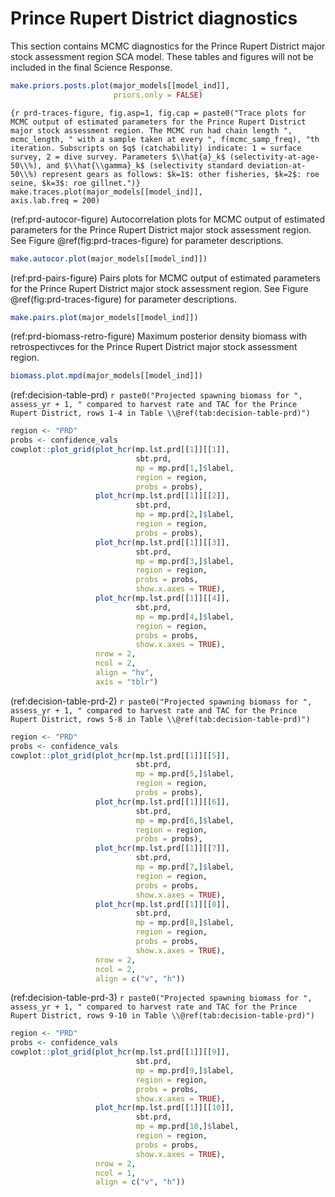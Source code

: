 # Prince Rupert District diagnostics

This section contains MCMC diagnostics for the Prince Rupert District major stock assessment region SCA model.
These tables and figures will not be included in the final Science Response.

```r
make.priors.posts.plot(major_models[[model_ind]],
                       priors.only = FALSE)
```

```{r prd-traces-figure, fig.asp=1, fig.cap = paste0("Trace plots for MCMC output of estimated parameters for the Prince Rupert District major stock assessment region. The MCMC run had chain length ", mcmc_length, " with a sample taken at every ", f(mcmc_samp_freq), "th iteration. Subscripts on $q$ (catchability) indicate: 1 = surface survey, 2 = dive survey. Parameters $\\hat{a}_k$ (selectivity-at-age-50\\%), and $\\hat{\\gamma}_k$ (selectivity standard deviation-at-50\\%) represent gears as follows: $k=1$: other fisheries, $k=2$: roe seine, $k=3$: roe gillnet.")}
make.traces.plot(major_models[[model_ind]],
                 axis.lab.freq = 200)
```

(ref:prd-autocor-figure) Autocorrelation plots for MCMC output of estimated parameters for the Prince Rupert District major stock assessment region. See Figure \@ref(fig:prd-traces-figure) for parameter descriptions.
```r
make.autocor.plot(major_models[[model_ind]])
```

(ref:prd-pairs-figure) Pairs plots for MCMC output of estimated parameters for the Prince Rupert District major stock assessment region. See Figure \@ref(fig:prd-traces-figure) for parameter descriptions.
```r
make.pairs.plot(major_models[[model_ind]])
```

(ref:prd-biomass-retro-figure) Maximum posterior density biomass with retrospectivces for the Prince Rupert District major stock assessment region.
```r
biomass.plot.mpd(major_models[[model_ind]])
```

(ref:decision-table-prd) `r paste0("Projected spawning biomass for ", assess_yr + 1, " compared to harvest rate and TAC for the Prince Rupert District, rows 1-4 in Table \\@ref(tab:decision-table-prd)")`
```r
region <- "PRD"
probs <- confidence_vals
cowplot::plot_grid(plot_hcr(mp.lst.prd[[1]][[1]],
                            sbt.prd,
                            mp = mp.prd[1,]$label,
                            region = region,
                            probs = probs),
                   plot_hcr(mp.lst.prd[[1]][[2]],
                            sbt.prd,
                            mp = mp.prd[2,]$label,
                            region = region,
                            probs = probs),
                   plot_hcr(mp.lst.prd[[1]][[3]],
                            sbt.prd,
                            mp = mp.prd[3,]$label,
                            region = region,
                            probs = probs,
                            show.x.axes = TRUE),
                   plot_hcr(mp.lst.prd[[1]][[4]],
                            sbt.prd,
                            mp = mp.prd[4,]$label,
                            region = region,
                            probs = probs,
                            show.x.axes = TRUE),
                   nrow = 2,
                   ncol = 2,
                   align = "hv",
                   axis = "tblr")
```

(ref:decision-table-prd-2) `r paste0("Projected spawning biomass for ", assess_yr + 1, " compared to harvest rate and TAC for the Prince Rupert District, rows 5-8 in Table \\@ref(tab:decision-table-prd)")`
```r
region <- "PRD"
probs <- confidence_vals 
cowplot::plot_grid(plot_hcr(mp.lst.prd[[1]][[5]],
                            sbt.prd,
                            mp = mp.prd[5,]$label,
                            region = region,
                            probs = probs),
                   plot_hcr(mp.lst.prd[[1]][[6]],
                            sbt.prd,
                            mp = mp.prd[6,]$label,
                            region = region,
                            probs = probs),
                   plot_hcr(mp.lst.prd[[1]][[7]],
                            sbt.prd,
                            mp = mp.prd[7,]$label,
                            region = region,
                            probs = probs,
                            show.x.axes = TRUE),
                   plot_hcr(mp.lst.prd[[1]][[8]],
                            sbt.prd,
                            mp = mp.prd[8,]$label,
                            region = region,
                            probs = probs,
                            show.x.axes = TRUE),
                   nrow = 2,
                   ncol = 2,
                   align = c("v", "h"))
```

(ref:decision-table-prd-3) `r paste0("Projected spawning biomass for ", assess_yr + 1, " compared to harvest rate and TAC for the Prince Rupert District, rows 9-10 in Table \\@ref(tab:decision-table-prd)")`
```r
region <- "PRD"
probs <- confidence_vals 
cowplot::plot_grid(plot_hcr(mp.lst.prd[[1]][[9]],
                            sbt.prd,
                            mp = mp.prd[9,]$label,
                            region = region,
                            probs = probs,
                            show.x.axes = TRUE),
                   plot_hcr(mp.lst.prd[[1]][[10]],
                            sbt.prd,
                            mp = mp.prd[10,]$label,
                            region = region,
                            probs = probs,
                            show.x.axes = TRUE),
                   nrow = 2,
                   ncol = 1,
                   align = c("v", "h"))
```

